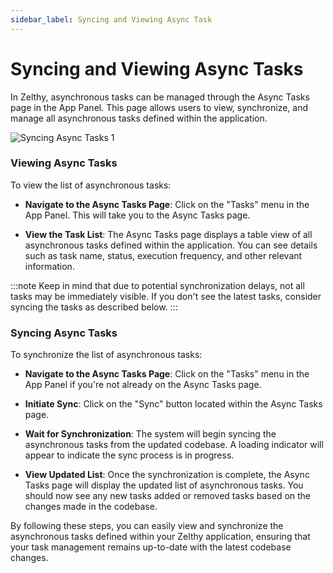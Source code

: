 ```yaml
---
sidebar_label: Syncing and Viewing Async Task
---
```


# Syncing and Viewing Async Tasks

In Zelthy, asynchronous tasks can be managed through the Async Tasks page in the App Panel. This page allows users to view, synchronize, and manage all asynchronous tasks defined within the application.

![Syncing Async Tasks 1](/img/async-tasks/syncing-and-viewing-async-tasks1.png)

### Viewing Async Tasks

To view the list of asynchronous tasks:

- **Navigate to the Async Tasks Page**: Click on the "Tasks" menu in the App Panel. This will take you to the Async Tasks page.

- **View the Task List**: The Async Tasks page displays a table view of all asynchronous tasks defined within the application. You can see details such as task name, status, execution frequency, and other relevant information.

:::note
Keep in mind that due to potential synchronization delays, not all tasks may be immediately visible. If you don't see the latest tasks, consider syncing the tasks as described below.
:::

### Syncing Async Tasks

To synchronize the list of asynchronous tasks:

- **Navigate to the Async Tasks Page**: Click on the "Tasks" menu in the App Panel if you're not already on the Async Tasks page.

- **Initiate Sync**: Click on the "Sync" button located within the Async Tasks page.

- **Wait for Synchronization**: The system will begin syncing the asynchronous tasks from the updated codebase. A loading indicator will appear to indicate the sync process is in progress.

- **View Updated List**: Once the synchronization is complete, the Async Tasks page will display the updated list of asynchronous tasks. You should now see any new tasks added or removed tasks based on the changes made in the codebase.

By following these steps, you can easily view and synchronize the asynchronous tasks defined within your Zelthy application, ensuring that your task management remains up-to-date with the latest codebase changes.
